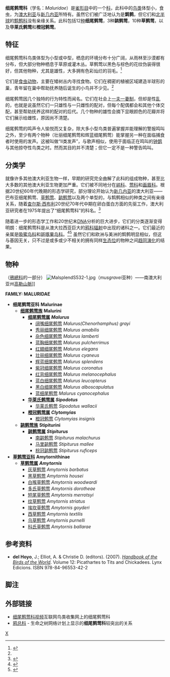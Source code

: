 {{Automatic taxobox
| taxon = Maluridae
| image = Superb blue Wren1.jpg
| image_caption = 雄性[[壮丽细尾鹩莺|壮丽细尾鹩莺]]<br />（'''细尾鹩莺科''' ''Malurus cyaneus''）
| authority = 
| subdivision_ranks = 属
| subdivision = 
* [[细尾鹩莺属|细尾鹩莺属]] ''Malurus''
* [[华莱氏鹩莺属|华莱氏鹩莺属]] ''Sipodotus''
* [[橙冠鹩莺属|橙冠鹩莺属]] ''Clytomyias''
* [[鹋鹩莺属|鹋鹩莺属]] ''Stipiturus''
* [[草鹩莺属|草鹩莺属]] ''Amytornis''
}}

'''细尾鹩莺科'''（学名：''Maluridae''）是[[雀形目|雀形目]]中的一个[[科_(生物)|科]]，此科中的[[鸟类|鸟类]]体型小，食虫，为[[澳大利亚|澳大利亚]]与[[新几内亚|新几内亚]]所特有。虽然它们被广泛地认为是'''鹪鹩'''，但它们和[[北半球|北半球]]的[[鹪鹩科|鹪鹩科]]没有亲缘关系。此科包括12[[种|种]]'''细尾鹩莺'''，3种'''鹋鹩莺'''，10种'''草鹩莺'''，以及'''华莱氏鹩莺'''和'''橙冠鹩莺'''。

== 特征 ==
细尾鹩莺科鸟类体型为小型或中型，栖息的环境分布十分广阔，从雨林至沙漠都有分布，但大部分物种栖息于草原或灌木丛。草鹩莺以黑色与棕色的花纹伪装得很好，但其他物种，尤其是雄性，大多拥有色彩灿烂的羽毛。<ref name=EoB>{{cite book |editor=Forshaw, Joseph|author= Garnett, Stephen|year=1991|title=Encyclopaedia of Animals: Birds|publisher= Merehurst Press|location=London|pages= 196|isbn= 1-85391-186-0}}</ref>

它们是[[食虫动物|食虫动物]]，主要在矮树丛内寻找食物。它们在稠密的植被区域建造半球形的巢，青年留在巢中帮助抚养随后诞生的小鸟并不少见。<ref name=EoB/>

细尾鹩莺因几个独特的行为特性而闻名。它们在社会上[[一夫一妻制|一夫一妻制]]，但却是性[[劈腿族|乱]]的，也就是说虽然它们一只雄性与一只雌性的配对，但每个配偶都会和其他个体交配，甚至帮助抚养这样的配对的后代。几个物种的雄性会摘下显眼颜色的花瓣并将它们展示给雌性，原因尚不清楚。

细尾鹩莺的鸣声令人愉悦而又复杂，除大多小型鸟类普遍掌握并能理解的警报鸣叫之外，至少有两个物种（壮丽细尾鹩莺和辉蓝细尾鹩莺）能掌握另一种在面临捕食者时使用的发声。这被叫做“II类发声”，与歌声相似，使用于面临正在鸣叫的[[钟鹊属|钟鹊]]与其他掠夺性鸟类之时。然而其目的并不清楚；但它一定不是一种警告鸣叫。

== 分类学 ==

就像许多其他澳大利亚生物一样，早期的研究完全曲解了此科的组成物种，甚至比大多数的其他澳大利亚生物更加严重。它们被不同地分在[[鹟科|鹟科]]、[[莺科|莺科]]和[[画眉科|画眉科]]。根据20世纪60年代晚期的形态学研究，部分理论开始认为[[新几内亚|新几内亚]]的澳大利亚——巴布亚细尾鹩莺、[[草鹩莺|草鹩莺]]、[[鹋鹩莺|鹋鹩莺]]以及两个单型的，与鹪鹩相似的种类之间有亲缘关系，随着[[查尔斯·西布利|查尔斯·西布利]]20世纪70年代中期在卵白蛋白方面的先驱工作，澳大利亚研究者在1975年提出了“细尾鹩莺科”的科名。<ref>{{Citation | author = Schodde R | title = Interim List of Australian Songbirds | year = 1975 | publisher = [[Birds_Australia|RAOU]]|location = Melbourne}}</ref> 

随着进一步的形态学工作和20世纪末[[DNA|DNA]]分析的巨大进步，它们的分类逐渐变得明朗：细尾鹩莺科是从澳大拉西亚巨大的[[鸦科辐射|鸦科辐射]]中出现的诸科之一。它们最近的亲属是[[吸蜜鸟科|吸蜜鸟科]]和[[斑啄果鸟科|斑啄果鸟科]]。<ref>{{cite journal |last=Barker |first=FK |coauthors= Barrowclough GF, Groth JG |year=2002 |title=A phylogenetic hypothesis for passerine birds; Taxonomic and biogeographic implications of an analysis of nuclear DNA sequence data |journal=Proc. R. Soc. Lond. B |volume=269 |pages=295–308 |doi=10.1098/rspb.2001.1883}}</ref><ref>{{cite journal |last=Barker |first=FK |coauthors=Cibois A, Schikler P, Feinstein J, Cracraft J |year=2004 |month= |title=Phylogeny and diversification of the largest avian radiation |journal=Proc. Natl. Acad. Sci. USA |volume=101 |issue=30 |pages=11040–11045 |format=PDF |url=http://www.tc.umn.edu/~barke042/pdfs/Barker.et.al04.pdf |accessdate=2007-10-12 |doi=10.1073/pnas.0401892101 |pmid=15263073 |deadurl=yes |archiveurl=https://web.archive.org/web/20071025182141/http://www.tc.umn.edu/~barke042/pdfs/Barker.et.al04.pdf |archivedate=2007-10-25 }}</ref> 虽然它们和欧洲与美洲的鹪鹩明显相似，但这与基因无关，只不过是或多或少不相关的拥有同样[[生态位|生态位]]的物种之间[[趋同演化|趋同演化]]的结果。

== 物种 ==
（[[鴉總科|鴉總科]]的一部分）
[[File:MalsplendS532-1.jpg|right]]（''musgravei''亚种）——南澳大利亚州[[高勒山脈|高勒山脈]]]]

'''FAMILY: MALURIDAE'''
* '''细尾鹩莺亚科''' '''Malurinae'''
** '''[[细尾鹩莺族|细尾鹩莺族]]''' '''Malurini'''
*** '''[[细尾鹩莺属|细尾鹩莺属]]''' '''''Malurus'''''
**** [[阔嘴细尾鹩莺|阔嘴细尾鹩莺]] ''Malurus(Chenorhamphus) grayi''
**** [[秀丽细尾鹩莺|秀丽细尾鹩莺]] ''Malurus amabilis''
**** [[杂色细尾鹩莺|杂色细尾鹩莺]] ''Malurus lamberti''
**** [[蓝胸细尾鹩莺|蓝胸细尾鹩莺]] ''Malurus pulcherrimus''
**** [[红翅细尾鹩莺|红翅细尾鹩莺]] ''Malurus elegans''
**** [[壮丽细尾鹩莺|壮丽细尾鹩莺]] ''Malurus cyaneus''
**** [[辉蓝细尾鹩莺|辉蓝细尾鹩莺]] ''Malurus splendens''
**** [[紫冠细尾鹩莺|紫冠细尾鹩莺]] ''Malurus coronatus''
**** [[红背细尾鹩莺|红背细尾鹩莺]] ''Malurus melanocephalus''
**** [[蓝白细尾鹩莺|蓝白细尾鹩莺]] ''Malurus leucopterus''
**** [[黑白细尾鹩莺|黑白细尾鹩莺]] ''Malurus alboscapulatus''
**** [[蓝细尾鹩莺|蓝细尾鹩莺]] ''Malurus cyanocephalus''
*** '''[[华莱氏鹩莺属|华莱氏鹩莺属]]''' '''''Sipodotus'''''
**** [[华莱氏鹩莺|华莱氏鹩莺]] ''Sipodotus wallacii''
*** '''[[橙冠鹩莺属|橙冠鹩莺属]]''' '''''Clytomyias'''''
**** [[橙冠鹩莺|橙冠鹩莺]] ''Clytomyias insignis''
** '''[[鹋鹩莺族|鹋鹩莺族]]''' '''Stipiturini'''
*** '''[[鹋鹩莺属|鹋鹩莺属]]''' '''''Stipiturus'''''
**** [[南鹋鹩莺|南鹋鹩莺]] ''Stipiturus malachurus''
**** [[马里鹋鹩莺|马里鹋鹩莺]] ''Stipiturus mallee''
**** [[棕冠鹋鹩莺|棕冠鹋鹩莺]] ''Stipiturus ruficeps''
* '''[[草鹩莺亚科|草鹩莺亚科]]''' '''Amytornithinae'''
** '''[[草鹩莺属|草鹩莺属]]''' '''''Amytornis'''''
*** [[灰草鹩莺|灰草鹩莺]] ''Amytornis barbatus''
*** [[黑草鹩莺|黑草鹩莺]] ''Amytornis housei''
*** [[白喉草鹩莺|白喉草鹩莺]] ''Amytornis woodwardi''
*** [[多氏草鹩莺|多氏草鹩莺]] ''Amytornis dorotheae''
*** [[短尾草鹩莺|短尾草鹩莺]] ''Amytornis merrotsyi''
*** [[纹草鹩莺|纹草鹩莺]] ''Amytornis striatus''
*** [[埃坎草鹩莺|埃坎草鹩莺]] ''Amytornis goyderi''
*** [[西草鹩莺|西草鹩莺]] ''Amytornis textilis''
*** [[乌草鹩莺|乌草鹩莺]] ''Amytornis purnelli''
*** [[科氏草鹩莺|科氏草鹩莺]] ''Amytornis ballarae''

== 参考资料 ==
{{reflist}}
* '''del Hoyo''', J.; Elliot, A. & Christie D. (editors). (2007). ''[[Handbook_of_the_Birds_of_the_World|Handbook of the Birds of the World]]''. Volume 12: Picathartes to Tits and Chickadees. Lynx Edicions. ISBN 978-84-96553-42-2

== 脚注 ==
{{Reflist}}

== 外部链接 ==
* [http://ibc.hbw.com/ibc/phtml/familia.phtml?idFamilia=154 细尾鹩莺科视频]互联网鸟类收集网上的细尾鹩莺科
* [http://tolweb.org/tree?group=Meliphagoidea&contgroup=Oscines 鸦总科] - 生命之树网络计划上显示的'''细尾鹩莺科'''较突出的关系
{{Taxonbar}}

[[Category:细尾鹩莺科|X]]